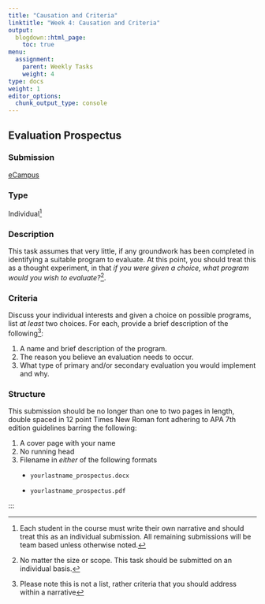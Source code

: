 ```yaml
---
title: "Causation and Criteria"
linktitle: "Week 4: Causation and Criteria"
output:
  blogdown::html_page:
    toc: true
menu:
  assignment:
    parent: Weekly Tasks
    weight: 4
type: docs
weight: 1
editor_options: 
  chunk_output_type: console
---
```


<style>
ul {
    margin-left: 1.5em;
}
</style>

## Evaluation Prospectus

### Submission 
[eCampus](https://ecampus.wvu.edu){target="_blank"}

### Type
Individual^[Each student in the course must write their own narrative and should treat this as an individual submission. All remaining submissions will be team based unless otherwise noted.]

### Description
This task assumes that very little, if any groundwork has been completed in identifying a suitable program to evaluate. At this point, you should treat this as a thought experiment, in that *if you were given a choice, what program would you wish to evaluate?*^[No matter the size or scope. This task should be submitted on an individual basis.]. 

### Criteria
Discuss your individual interests and given a choice on possible programs, list *at least* two choices. For each, provide a brief description of the following^[Please note this is not a list, rather criteria that you should address within a narrative]:

1. A name and brief description of the program.
2. The reason you believe an evaluation needs to occur.
3. What type of primary and/or secondary evaluation you would implement and why.

### Structure
This submission should be no longer than one to two pages in length, double spaced in 12 point Times New Roman font adhering to APA 7th edition guidelines barring the following:

1. A cover page with your name
2. No running head
3. Filename in *either* of the following formats

- `yourlastname_prospectus.docx` 

- `yourlastname_prospectus.pdf`

:::
